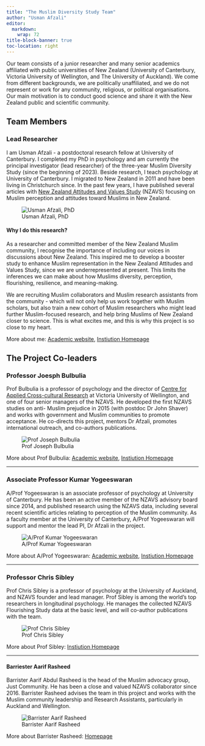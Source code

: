 ```yaml
---
title: "The Muslim Diversity Study Team"
author: "Usman Afzali"
editor: 
  markdown: 
    wrap: 72
title-block-banner: true
toc-location: right
---
```


Our team consists of a junior researcher and many senior academics affiliated with public universities of New Zealand (University of Canterbury, Victoria University of Wellington, and The University of Auckland). We come from different backgrounds, we are politically unaffiliated, and we do not represent or work for any community, religious, or political organisations. Our main motivation is to conduct good science and share it with the New Zealand public and scientific community. 


## Team Members

### Lead Researcher

::: {layout="[[70, 30], [100]]"}
I am Usman Afzali - a postdoctoral research fellow
at University of Canterbury. I completed my PhD in psychology and am
currently the principal investigator (lead researcher) of the three-year Muslim
Diversity Study (since the beginning of 2023). Beside research, I teach psychology at University of Canterbury.
I migrated to New Zealand in 2011 and have been living in Christchurch
since. In the past few years, I have published several articles with [New Zealand Attitudes and Values Study](https://osf.io/75snb/) (NZAVS) focusing on Muslim perception and attitudes toward Muslims in New Zealand.


![Usman Afzali, PhD](/pages/team-figs/usman-a.jpeg)

#### Why I do this research?

As a researcher and committed member of the New Zealand Muslim community, I recognise the importance of including our voices in discussions about New Zealand. This inspired me to develop a booster study to enhance Muslim representation in the New Zealand Attitudes and Values Study, since we are underrepresented at present. This limits the inferences we can make about how Muslims diversity, perception, flourishing, resilience, and meaning-making.

We are recruiting Muslim collaborators and Muslim research assistants from the community - which
will not only help us work together with Muslim scholars, but also train a new cohort of Muslim researchers who might lead further Muslim-focused research, and
help bring Muslims of New Zealand closer to science. This is what excites me, and this is why this project is so close to my heart.
:::

More about me:  [Academic website](https://www.usmanafzali.com), [Instiution Homepage](https://www.canterbury.ac.nz/science/contact-us/people/usman-afzali.html)

[^1]: Open-access articles are a published in a fashion that can be accessed online by any member of the public.

## The Project Co-leaders

::: {layout="[[70, 30], [100]]"}
### Professor Joesph Bulbulia

Prof Bulbulia is a professor of psychology and the director of [Centre for Applied Cross-cultural Research](https://www.wgtn.ac.nz/cacr) at Victoria University of
Wellington, and one of four senior managers of the NZAVS. He developed
the first NZAVS studies on anti- Muslim prejudice in 2015 (with postdoc
Dr John Shaver) and works with government and Muslim communities to
promote acceptance. He co-directs this project, mentors Dr Afzali,
promotes international outreach, and co-authors publications.

![Prof Joseph Bulbulia](/pages/team-figs/joe-b.jpg)
:::

More about Prof Bulbulia: [Academic website](https://josephbulbulia.netlify.app), [Instiution Homepage](https://people.wgtn.ac.nz/joseph.bulbulia)

----------

::: {layout="[[70, 30], [100]]"}
### Associate Professor Kumar Yogeeswaran

A/Prof Yogeeswaran is an associate professor of psychology at University
of Canterbury. He has been an active member of the NZAVS
advisory board since 2014, and published research using the NZAVS
data, including several recent scientific articles relating to perception of the Muslim community. As a faculty member at
the University of Canterbury, A/Prof Yogeeswaran will support and mentor the
lead PI, Dr Afzali in the project.

![A/Prof Kumar
Yogeeswaran](/pages/team-figs/kumar-y.jpg)
:::

More about A/Prof Yogeeswaran: [Academic website](https://kumarxzy23.wixsite.com/kumaryogeeswaran), [Instiution Homepage](https://www.canterbury.ac.nz/science/contact-us/people/kumar-yogeeswaran.html)

---

::: {layout="[[70, 30], [100]]"}
### Professor Chris Sibley

Prof Chris Sibley is a professor of psychology at the University of
Auckland, and NZAVS founder and lead manager. Prof Sibley is among the
world's top researchers in longitudinal psychology. He manages the
collected NZAVS Flourishing Study data at the basic level, and will
co-author publications with the team.

![Prof Chris Sibley](/pages/team-figs/chris-s.png)
:::

More about Prof Sibley: [Instiution Homepage](https://profiles.auckland.ac.nz/c-sibley/about)

---

::: {layout="[[70, 30], [100]]"}
#### Barriester Aarif Rasheed

Barrister Aarif Abdul Rasheed is the head of the Muslim advocacy group,
Just Community. He has been a close and valued NZAVS collaborator since
2016. Barrister Rasheed advises the team in this project and works with
the Muslim community leadership and Research Assistants, particularly in
Auckland and Wellington.

![Barrister Aarif Rasheed](/pages/team-figs/aarif-r.jpeg)
:::

More about Barrister Rasheed: [Homepage](https://www.justcommunity.org.nz/about-us/)
